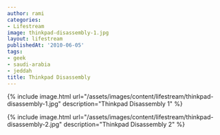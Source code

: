 ```yaml
---
author: rami
categories:
- Lifestream
image: thinkpad-disassembly-1.jpg
layout: lifestream
publishedAt: '2010-06-05'
tags:
- geek
- saudi-arabia
- jeddah
title: Thinkpad Disassembly
---
```


{% include image.html url="/assets/images/content/lifestream/thinkpad-disassembly-1.jpg" description="Thinkpad Disassembly 1" %}

{% include image.html url="/assets/images/content/lifestream/thinkpad-disassembly-2.jpg" description="Thinkpad Disassembly 2" %}
